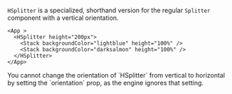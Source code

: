 `HSplitter` is a specialized, shorthand version for the regular `Splitter` component with a vertical orientation.

```xmlui-pg copy display name="Example: HSplitter"
<App >
  <HSplitter height="200px">
    <Stack backgroundColor="lightblue" height="100%" />
    <Stack backgroundColor="darksalmon" height="100%" />
  </HSplitter>
</App>
```

<Callout type="info" emoji="📔">
You cannot change the orientation of `HSplitter` from vertical to horizontal by setting the `orientation` prop, as the engine ignores that setting.
</Callout>
